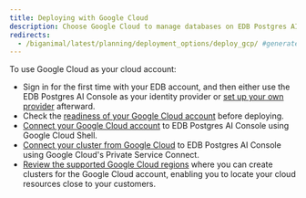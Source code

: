 ```yaml
---
title: Deploying with Google Cloud
description: Choose Google Cloud to manage databases on EDB Postgres AI Cloud Service.
redirects:
  - /biganimal/latest/planning/deployment_options/deploy_gcp/ #generated for BigAnimal URL path removal branch
---
```


To use Google Cloud as your cloud account:

-   Sign in for the first time with your EDB account, and then either use the EDB Postgres AI Console as your identity provider or [set up your own provider](/edb-postgres-ai/cloud-service/console/using/organizations/identity_provider/) afterward. 
-   Check the [readiness of your Google Cloud account](/edb-postgres-ai/cloud-service/getting_started/your_cloud_account/preparing_cloud_account/preparing_gcp/) before deploying. 
-   [Connect your Google Cloud account](/edb-postgres-ai/cloud-service/getting_started/your_cloud_account/connecting_to_your_cloud/connecting_gcp/) to EDB Postgres AI Console using Google Cloud Shell. 
-   [Connect your cluster from Google Cloud](/edb-postgres-ai/cloud-service/using_cluster/connecting_your_cluster/connecting_from_gcp/) to EDB Postgres AI Console using Google Cloud's Private Service Connect. 
-   [Review the supported Google Cloud regions](/edb-postgres-ai/cloud-service/references/supported_regions/#google-cloud-regions) where you can create clusters for the Google Cloud account, enabling you to locate your cloud resources close to your customers.
